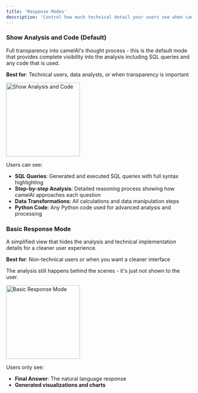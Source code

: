 ```yaml
---
title: 'Response Modes'
description: 'Control how much technical detail your users see when camelAI processes their questions'
---
```


### Show Analysis and Code (Default)

Full transparency into camelAI's thought process - this is the default mode that provides complete visibility into the analysis including SQL queries and any code that is used.

**Best for**: Technical users, data analysts, or when transparency is important

<img 
  src="https://imagedelivery.net/0Ey8LwpQ4ATeP19F21mqig/2a288893-aba6-44f6-df03-5e7ad5dae700/public" 
  alt="Show Analysis and Code"
  height="200"
  className="rounded-lg"
/>

Users can see:

- **SQL Queries**: Generated and executed SQL queries with full syntax highlighting
- **Step-by-step Analysis**: Detailed reasoning process showing how camelAI approaches each question
- **Data Transformations**: All calculations and data manipulation steps
- **Python Code**: Any Python code used for advanced analysis and processing

### Basic Response Mode

A simplified view that hides the analysis and technical implementation details for a cleaner user experience.

**Best for**: Non-technical users or when you want a cleaner interface

<Info>
The analysis still happens behind the scenes - it's just not shown to the user.
</Info>

<img 
  src="https://imagedelivery.net/0Ey8LwpQ4ATeP19F21mqig/9fe0174f-7963-4a86-caa7-bad48bcdc900/public" 
  alt="Basic Response Mode"
  height="200"
  className="rounded-lg"
/>

Users only see:

- **Final Answer**: The natural language response
- **Generated visualizations and charts**  